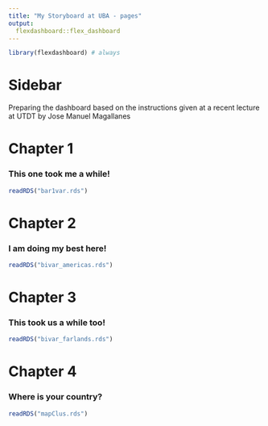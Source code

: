 ```yaml
---
title: "My Storyboard at UBA - pages"
output: 
  flexdashboard::flex_dashboard
---
```


```r
library(flexdashboard) # always
```

Sidebar {.sidebar}
=====================================


Preparing the dashboard based on the instructions given at a recent lecture at UTDT by Jose Manuel Magallanes


Chapter 1
===================================== 



### This one took me a while!


```r
readRDS("bar1var.rds")
```


Chapter 2
===================================== 



### I am doing my best here!

```r
readRDS("bivar_americas.rds")
```

Chapter 3
===================================== 


### This took us a while too!

```r
readRDS("bivar_farlands.rds")
```

Chapter 4
===================================== 


### Where is your country?

```r
readRDS("mapClus.rds")
```


